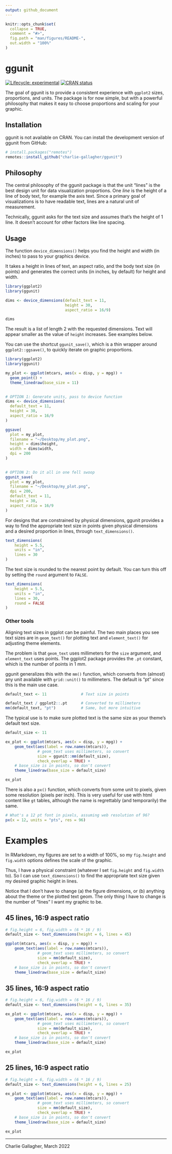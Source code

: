 ```yaml
---
output: github_document
---
```


<!-- README.md is generated from README.Rmd. Please edit that file -->

```r
knitr::opts_chunk$set(
  collapse = TRUE,
  comment = "#>",
  fig.path = "man/figures/README-",
  out.width = "100%"
)
```

# ggunit

<!-- badges: start -->
[![Lifecycle: experimental](https://img.shields.io/badge/lifecycle-experimental-orange.svg)](https://lifecycle.r-lib.org/articles/stages.html#experimental)
[![CRAN status](https://www.r-pkg.org/badges/version/ggunit)](https://CRAN.R-project.org/package=ggunit)
<!-- badges: end -->

The goal of ggunit is to provide a consistent experience with `ggplot2` sizes,
proportions, and units. The package is for now simple, but with a 
powerful philosophy that makes it easy to choose proportions and scaling for 
your graphic. 

## Installation

ggunit is not available on CRAN. You can install the development version of ggunit from GitHub:

``` r
# install.packages("remotes")
remotes::install_github("charlie-gallagher/ggunit")
```

## Philosophy
The central philosophy of the ggunit package is that the unit "lines" is the
best design unit for data visualization proportions. One _line_ is the
height of a line of body text, for example the axis text. Since a primary goal
of visualizations is to have readable text, lines are a natural unit of
measurement. 

Technically, ggunit asks for the text size and assumes that's the height of 1 line. 
It doesn't account for other factors like line spacing. 

## Usage
The function `device_dimensions()` helps you find the height and width (in inches)
to pass to your graphics device. 

It takes a height in lines of text, an aspect
ratio, and the body text size (in points) and generates the correct units (in
inches, by default) for height and width. 

```r
library(ggplot2)
library(ggunit)

dims <- device_dimensions(default_text = 11, 
                          height = 30, 
                          aspect_ratio = 16/9)

dims
```

The result is a list of length 2 with the requested dimensions. Text will appear
smaller as the value of `height` increases. See examples below.

You can use the shortcut `ggunit_save()`, which is a thin wrapper around
`ggplot2::ggsave()`, to quickly iterate on graphic proportions. 

```r
library(ggplot2)
library(ggunit)

my_plot <- ggplot(mtcars, aes(x = disp, y = mpg)) + 
  geom_point() + 
  theme_linedraw(base_size = 11)
  

# OPTION 1: Generate units, pass to device function
dims <- device_dimensions(
  default_text = 11,
  height = 30,
  aspect_ratio = 16/9
)

ggsave(
  plot = my_plot,
  filename = "~/Desktop/my_plot.png",
  height = dims$height,
  width = dims$width,
  dpi = 200
)

  
# OPTION 2: Do it all in one fell swoop
ggunit_save(
  plot = my_plot,
  filename = "~/Desktop/my_plot.png",
  dpi = 200,
  default_text = 11,
  height = 30,
  aspect_ratio = 16/9
)
```


For designs that are constrained by physical dimensions, ggunit provides a way
to find the appropriate text size in points given physical dimensions and a 
desired proportion in lines, through `text_dimensions()`.

```r
text_dimensions(
    height = 5.5,
    units = "in",
    lines = 30
)
```

The text size is rounded to the nearest point by default. You can turn this off
by setting the `round` argument to `FALSE`. 

```r
text_dimensions(
    height = 5.5,
    units = "in",
    lines = 30,
    round = FALSE
)
```



### Other tools
Aligning text sizes in ggplot can be painful. The two main places you see text
sizes are in `geom_text()` for plotting text and `element_text()` for adjusting
theme elements. 

The problem is that `geom_text` uses millimeters for the `size` argument, and 
`element_text` uses points. The ggplot2 package provides the `.pt` constant, 
which is the number of points in 1 mm. 

ggunit generalizes this with the `mm()` function, which converts from (almost)
any unit available with `grid::unit()` to millimeters. The default is "pt" since
this is the main use case.

```r
default_text <- 11               # Text size in points

default_text / ggplot2::.pt      # Converted to millimeters
mm(default_text, "pt")           # Same, but more intuitive
```

The typical use is to make sure plotted text is the same size as your theme's 
default text size. 

```r
default_size <- 11

ex_plot <- ggplot(mtcars, aes(x = disp, y = mpg)) + 
    geom_text(aes(label = row.names(mtcars)),
              # geom_text uses millimeters, so convert
              size = ggunit::mm(default_size),
              check_overlap = TRUE) + 
    # base_size is in points, so don't convert
    theme_linedraw(base_size = default_size)

ex_plot
```

There is also a `px()` function, which converts from some unit to pixels, given
some resolution (pixels per inch). This is very useful for use with html content
like `gt` tables, although the name is regrettably (and temporarily) the same. 

```r
# What's a 12 pt font in pixels, assuming web resolution of 96?
px(x = 12, units = "pts", res = 96)
```



# Examples
In RMarkdown, my figures are set to a width of 100%, so my `fig.height` and
`fig.width` options defines the scale of the graphic.

Thus, I have a physical constraint (whatever I set `fig.height` and `fig.width`
to). So I can use `text_dimensions()` to find the appropriate text size given
my desired graphic height in lines.

Notice that I don't have to change (a) the figure dimensions, or (b) anything
about the theme or the plotted text geom. The only thing I have to change is
the number of "lines" I want my graphic to be.

## 45 lines, 16:9 aspect ratio
```r
# fig.height = 6, fig.width = (6 * 16 / 9)
default_size <- text_dimensions(height = 6, lines = 45)

ggplot(mtcars, aes(x = disp, y = mpg)) + 
    geom_text(aes(label = row.names(mtcars)),
              # geom_text uses millimeters, so convert
              size = mm(default_size),
              check_overlap = TRUE) + 
    # base_size is in points, so don't convert
    theme_linedraw(base_size = default_size)
```

## 35 lines, 16:9 aspect ratio

```r
# fig.height = 6, fig.width = (6 * 16 / 9)
default_size <- text_dimensions(height = 6, lines = 35)

ex_plot <- ggplot(mtcars, aes(x = disp, y = mpg)) + 
    geom_text(aes(label = row.names(mtcars)),
              # geom_text uses millimeters, so convert
              size = mm(default_size),
              check_overlap = TRUE) + 
    # base_size is in points, so don't convert
    theme_linedraw(base_size = default_size)

ex_plot
```


## 25 lines, 16:9 aspect ratio

```r
# fig.height = 6, fig.width = (6 * 16 / 9)
default_size <- text_dimensions(height = 6, lines = 25)

ex_plot <- ggplot(mtcars, aes(x = disp, y = mpg)) + 
    geom_text(aes(label = row.names(mtcars)),
              # geom_text uses millimeters, so convert
              size = mm(default_size),
              check_overlap = TRUE) + 
    # base_size is in points, so don't convert
    theme_linedraw(base_size = default_size)

ex_plot
```







---

Charlie Gallagher, March 2022
